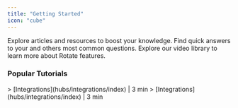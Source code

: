 ```yaml
---
title: "Getting Started"
icon: "cube"
---
```


<CardGroup cols={3}>
  <Card title="Knowledge base" icon="books" color="#FF8D3A" href="knowledge-base">
    Explore articles and resources to boost your knowledge.
  </Card>

  <Card title="FAQs" icon="seal-question" color="#FF8D3A">
    Find quick answers to your and others most common questions.
  </Card>

  <Card title="Video Guides" icon="clapperboard-play" color="#FF8D3A">
    Explore our video library to learn more about Rotate features.
  </Card>
</CardGroup>

### Popular Tutorials

<CardGroup cols={2}>
  <Card title="Integrate account with Google Workspace" icon="clock" color="grey" horizontal={false} url="getting-started">
    > [Integrations](hubs/integrations/index) | <Icon icon="clock" color="grey" /> 3 min
  </Card>

  <Card title="Integrate account with Microsoft 365" icon="clock" color="grey" horizontal={false} url="getting-started">
    > [Integrations](hubs/integrations/index) | 3 min
  </Card>
</CardGroup>